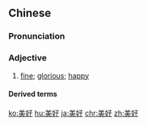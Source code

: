 ==Chinese==
{{zh-forms}}

===Pronunciation===
{{zh-pron
|m=měihǎo
|c=mei5 hou2
|h=pfs=mî-hó
|mn=bí-hó
|cat=a
}}

===Adjective===
{{zh-adj}}

# [[fine]]; [[glorious]]; [[happy]]
#: {{zh-x|美好 的 生活|a '''beautiful''' life}}
#: {{zh-x|美好 的 未來|a '''fine''' future}}
#: {{zh-x|美好 的 回憶|a '''glorious''' memory}}

====Derived terms====
{{zh-der|美妙}}

{{zh-cat|Elementary}}

[[ko:美好]]
[[hu:美好]]
[[ja:美好]]
[[chr:美好]]
[[zh:美好]]